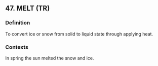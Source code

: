 ## 47. MELT (TR)
### Definition
To convert ice or snow from solid to liquid state through applying heat.

### Contexts
In spring the sun melted the snow and ice.

